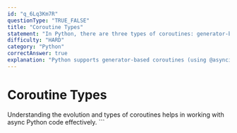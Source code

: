 ```yaml
---
id: "q_6Lq3Km7R"
questionType: "TRUE_FALSE"
title: "Coroutine Types"
statement: "In Python, there are three types of coroutines: generator-based, native (async def), and async generator coroutines."
difficulty: "HARD"
category: "Python"
correctAnswer: true
explanation: "Python supports generator-based coroutines (using @asyncio.coroutine and yield from), native coroutines (async def with await), and async generators (async def with yield). Native coroutines are the modern, preferred approach."
---
```


# Coroutine Types

Understanding the evolution and types of coroutines helps in working with async Python code effectively.
\`\`\`
